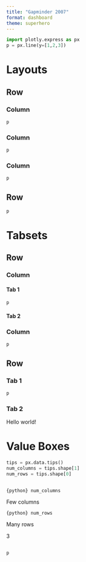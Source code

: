 ```yaml
---
title: "Gapminder 2007"
format: dashboard
theme: superhero
---
```


```python
import plotly.express as px
p = px.line(y=[1,2,3])
```

# Layouts

## Row {height="30%"}

### Column {width="30%"}

```python
p
```

### Column {width="30%"}

```python
p
```

### Column {width="30%"}

```python
p
```

## Row {height="70%"}

```python
p
```

# Tabsets

## Row {height="30%"}

### Column {.tabset width="20%"}

#### Tab 1

```python
p
```

#### Tab 2

### Column {width="80%"}

```python
p
```


## Row {.tabset height="70%"}

### Tab 1

```python
p
```

### Tab 2 

Hello world!

# Value Boxes

```python
tips = px.data.tips()
num_columns = tips.shape[1]
num_rows = tips.shape[0]
```

## {height="20%"}

::: {.valuebox title="Big Number" color="primary" icon="heart"}
`{python} num_columns`

Few columns
:::
::: {.valuebox title="Big Number" color="secondary" icon="arrow-down"}
`{python} num_rows`

Many rows

:::
::: {.valuebox title="Big Number" color="success" icon="bar-chart"}
3
:::


##

```python
p
```
